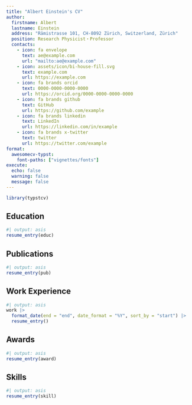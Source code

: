 ```yaml
---
title: "Albert Einstein's CV"
author:
  firstname: Albert
  lastname: Einstein
  address: "Rämistrasse 101, CH-8092 Zürich, Switzerland, Zürich"
  position: Research Physicist・Professor
  contacts:
    - icon: fa envelope
      text: ae@example.com
      url: "mailto:ae@example.com"
    - icon: assets/icon/bi-house-fill.svg
      text: example.com
      url: https://example.com
    - icon: fa brands orcid
      text: 0000-0000-0000-0000
      url: https://orcid.org/0000-0000-0000-0000
    - icon: fa brands github
      text: GitHub
      url: https://github.com/example
    - icon: fa brands linkedin
      text: LinkedIn
      url: https://linkedin.com/in/example
    - icon: fa brands x-twitter
      text: twitter
      url: https://twitter.com/example
format:
  awesomecv-typst:
    font-paths: ["vignettes/fonts"]
execute:
  echo: false
  warning: false
  message: false
---
```


```r
library(typstcv)
```

## Education

```r
#| output: asis
resume_entry(educ)
```


## Publications

```r
#| output: asis
resume_entry(pub)
```

## Work Experience

```r
#| output: asis
work |>
  format_date(end = "end", date_format = "%Y", sort_by = "start") |>
  resume_entry()
```

## Awards

```r
#| output: asis
resume_entry(award)
```

## Skills

```r
#| output: asis
resume_entry(skill)
```